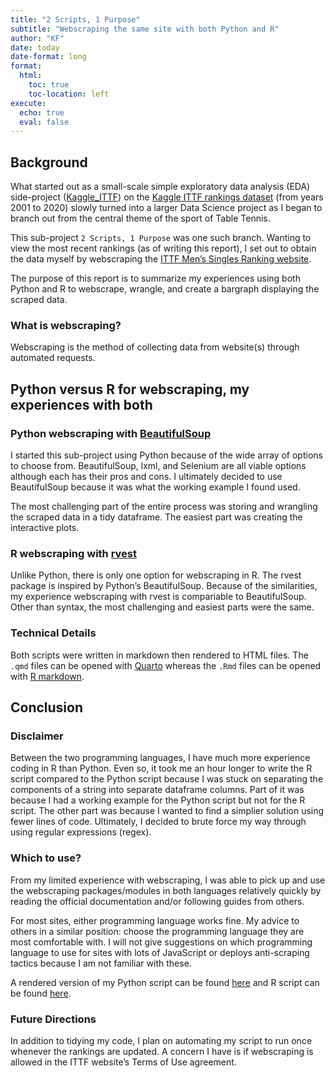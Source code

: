 ```yaml
---
title: "2 Scripts, 1 Purpose"
subtitle: "Webscraping the same site with both Python and R"
author: "KF"
date: today
date-format: long
format: 
  html:
    toc: true
    toc-location: left
execute: 
  echo: true
  eval: false
---
```


## Background

What started out as a small-scale simple exploratory data analysis (EDA) side-project ([Kaggle_ITTF](https://github.com/kenf1/Kaggle_ITTF)) on the [Kaggle ITTF rankings dataset](https://www.kaggle.com/datasets/romanzdk/ittf-table-tennis-player-rankings-and-information) (from years 2001 to 2020) slowly turned into a larger Data Science project as I began to branch out from the central theme of the sport of Table Tennis.

This sub-project `2 Scripts, 1 Purpose` was one such branch. Wanting to view the most recent rankings (as of writing this report), I set out to obtain the data myself by webscraping the [ITTF Men's Singles Ranking website](https://www.ittf.com/wp-content/uploads/2022/05/2022_19_SEN_MS.html).

The purpose of this report is to summarize my experiences using both Python and R to webscrape, wrangle, and create a bargraph displaying the scraped data.

### What is webscraping?

Webscraping is the method of collecting data from website(s) through automated requests.

## Python versus R for webscraping, my experiences with both

### Python webscraping with [BeautifulSoup](https://beautiful-soup-4.readthedocs.io/en/latest/)

I started this sub-project using Python because of the wide array of options to choose from. BeautifulSoup, lxml, and Selenium are all viable options although each has their pros and cons. I ultimately decided to use BeautifulSoup because it was what the working example I found used.

The most challenging part of the entire process was storing and wrangling the scraped data in a tidy dataframe. The easiest part was creating the interactive plots.

### R webscraping with [rvest](https://rvest.tidyverse.org/)

Unlike Python, there is only one option for webscraping in R. The rvest package is inspired by Python's BeautifulSoup. Because of the similarities, my experience webscraping with rvest is compariable to BeautifulSoup. Other than syntax, the most challenging and easiest parts were the same.

### Technical Details

Both scripts were written in markdown then rendered to HTML files. The `.qmd` files can be opened with [Quarto](https://quarto.org/) whereas the `.Rmd` files can be opened with [R markdown](https://rmarkdown.rstudio.com/).

## Conclusion

### Disclaimer

Between the two programming languages, I have much more experience coding in R than Python. Even so, it took me an hour longer to write the R script compared to the Python script because I was stuck on separating the components of a string into separate dataframe columns. Part of it was because I had a working example for the Python script but not for the R script. The other part was because I wanted to find a simplier solution using fewer lines of code. Ultimately, I decided to brute force my way through using regular expressions (regex).

### Which to use?

From my limited experience with webscraping, I was able to pick up and use the webscraping packages/modules in both languages relatively quickly by reading the official documentation and/or following guides from others.

For most sites, either programming language works fine. My advice to others in a similar position: choose the programming language they are most comfortable with. I will not give suggestions on which programming language to use for sites with lots of JavaScript or deploys anti-scraping tactics because I am not familiar with these.

A rendered version of my Python script can be found [here](https://kenf1.github.io/Rendered/Scraper-Py/) and R script can be found [here](https://kenf1.github.io/Rendered/Scraper-R/).

### Future Directions

In addition to tidying my code, I plan on automating my script to run once whenever the rankings are updated. A concern I have is if webscraping is allowed in the ITTF website's Terms of Use agreement.